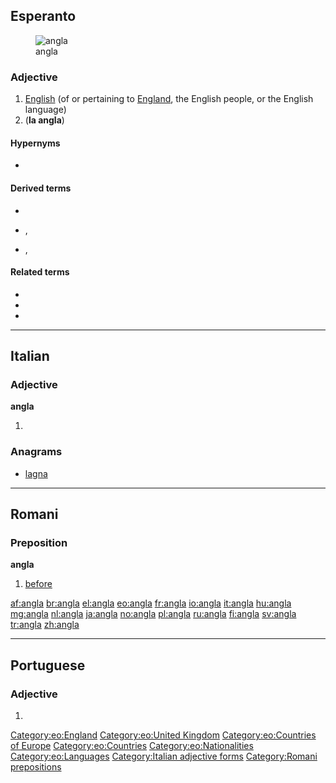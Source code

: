 ==Esperanto==
[[Image:Flag of England.svg|thumb|angla {{l|eo|flago}}]]

===Adjective===
{{eo-adj}}

# [[English]] (of or pertaining to [[England]], the English people, or the English language)
# ('''la angla''') {{short for|[[la]] [[angla lingvo]]||the English language|lang=eo}}

====Hypernyms====
* {{l|eo|brita|gloss=[[British]]}}

====Derived terms====
* {{l|eo|angla lingvo|gloss=English language}}
* {{l|eo|anglalingvano}}, {{l|eo|anglaparolanto|gloss=an English speaker, [[Anglophone]]}}
* {{l|eo|anglaparola}}, {{l|eo|anglaparolanta|gloss=English-speaking}}

====Related terms====
* {{l|eo|angle|gloss=in English}}
* {{l|eo|Anglio|gloss=England}}
* {{l|eo|anglo|gloss=an English [[person]]}}

[[Category:eo:England]]
[[Category:eo:United Kingdom]]
[[Category:eo:Countries of Europe]]
[[Category:eo:Countries]]
[[Category:eo:Nationalities]]
[[Category:eo:Languages]]
{{eo GCSE|4}}
----

==Italian==

===Adjective===
'''angla''' {{f}}

# {{feminine of|anglo}}

===Anagrams===
* [[lagna#Italian|lagna]]

[[Category:Italian adjective forms]]

----

==Romani==

===Preposition===
'''angla'''

# [[before]]

[[Category:Romani prepositions]]

[[af:angla]]
[[br:angla]]
[[el:angla]]
[[eo:angla]]
[[fr:angla]]
[[io:angla]]
[[it:angla]]
[[hu:angla]]
[[mg:angla]]
[[nl:angla]]
[[ja:angla]]
[[no:angla]]
[[pl:angla]]
[[ru:angla]]
[[fi:angla]]
[[sv:angla]]
[[tr:angla]]
[[zh:angla]]

----
==Portuguese==

===Adjective===
{{head|pt|adjective form}} {{f}}

# {{feminine of|anglo|lang=pt}}
{{rfc-auto}}